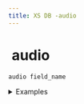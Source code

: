 ```yaml
---
title: XS DB -audio
---
```


# <img src="../assets/docuBadge (11).png" alt="" data-size="line" /> audio <a href="#xs-audio" id="xs-audio"></a>

`audio field_name`

<details>

<summary>Examples</summary>

```javascript
audio podcast      // An audio field for podcast episodes
audio message     // An audio field for voice messages
audio music       // An audio field for music tracks
```

</details>
